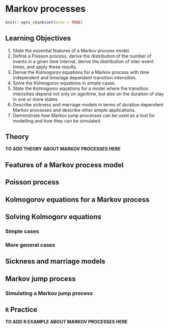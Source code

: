 # Markov processes

```r
knitr::opts_chunk$set(echo = TRUE)
```

## Learning Objectives {-#objectives-09}

1. State the essential features of a Markov process model.
2. Define a Poisson process, derive the distribution of the number of events in a given time interval, derive the distribution of inter-event times, and apply these results.
3. Derive the Kolmogorov equations for a Markov process with time independent and time/age dependent transition intensities.
4. Solve the Kolmogorov equations in simple cases.
5. State the Kolmogorov equations for a model where the transition intensities depend not only on age/time, but also on the duration of stay in one or more states.
6. Describe sickness and marriage models in terms of duration dependent Markov processes and describe other simple applications.
7. Demonstrate how Markov jump processes can be used as a tool for modelling and how they can be simulated.

## Theory {-#theory-09}

**TO ADD THEORY ABOUT MARKOV PROCESSES HERE**

## Features of a Markov process model

## Poisson process

## Kolmogorov equations for a Markov process

## Solving Kolmogorv equations

### Simple cases

### More general cases

## Sickness and marriage models

## Markov jump process

### Simulating a Markov jump process

## `R` Practice {-#practice-09}

**TO ADD R EXAMPLE ABOUT MARKOV PROCESSES HERE**